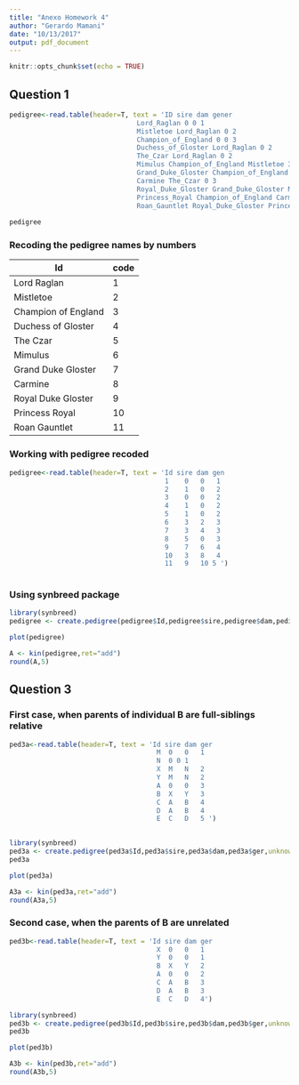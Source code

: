 ```yaml
---
title: "Anexo Homework 4"
author: "Gerardo Mamani"
date: "10/13/2017"
output: pdf_document
---
```


```r
knitr::opts_chunk$set(echo = TRUE)
```

## Question 1

```r
pedigree<-read.table(header=T, text = 'ID sire dam gener
                                Lord_Raglan 0 0 1
                                Mistletoe Lord_Raglan 0 2
                                Champion_of_England 0 0 3
                                Duchess_of_Gloster Lord_Raglan 0 2
                                The_Czar Lord_Raglan 0 2
                                Mimulus Champion_of_England Mistletoe 3
                                Grand_Duke_Gloster Champion_of_England Duchess_of_Gloster 3
                                Carmine The_Czar 0 3
                                Royal_Duke_Gloster Grand_Duke_Gloster Mimulus 4
                                Princess_Royal Champion_of_England Carmine 4
                                Roan_Gauntlet Royal_Duke_Gloster Princess_Royal 5 ')
                                
pedigree
```

### Recoding the pedigree names by numbers

Id   | code     
---- | ---- 
Lord Raglan    | 1   |       
Mistletoe     | 2            
Champion of England    | 3       
Duchess of Gloster    | 4       
The Czar    | 5    
Mimulus    | 6      
Grand Duke Gloster    | 7      
Carmine    | 8    
Royal Duke Gloster    | 9      
Princess Royal    | 10     
Roan Gauntlet    | 11      

### Working with pedigree recoded

```r
pedigree<-read.table(header=T, text = 'Id sire dam gen
                                       1	0	0	1
                                       2	1	0	2
                                       3	0	0	2
                                       4	1	0	2
                                       5	1	0	2
                                       6	3	2	3
                                       7	3	4	3
                                       8	5	0	3
                                       9	7	6	4
                                       10	3	8	4
                                       11	9	10 5 ')
               
```

### Using synbreed package

```r
library(synbreed)
pedigree <- create.pedigree(pedigree$Id,pedigree$sire,pedigree$dam,pedigree$gen,unknown=c('Id','0'))
```

```r
plot(pedigree)
```
\newpage
```r
A <- kin(pedigree,ret="add")
round(A,5)
```


\newpage

## Question 3

### First case, when parents of individual B are full-siblings relative

```r
ped3a<-read.table(header=T, text = 'Id sire dam ger
                                     M	0	0	1
                                     N  0 0 1  
                                     X	M	N	2
                                     Y	M	N	2
                                     A	0	0	3
                                     B	X	Y	3
                                     C	A	B	4
                                     D	A	B	4
                                     E	C	D	5 ')
               
```

```r
library(synbreed)
ped3a <- create.pedigree(ped3a$Id,ped3a$sire,ped3a$dam,ped3a$ger,unknown=c('Id','0'))
ped3a
```

```r
plot(ped3a)
```

\newpage
```r
A3a <- kin(ped3a,ret="add")
round(A3a,5)
```

### Second case, when the parents of B are unrelated

```r
ped3b<-read.table(header=T, text = 'Id sire dam ger
                                     X	0	0	1
                                     Y	0	0	1
                                     B	X	Y	2
                                     A	0	0	2
                                     C	A	B	3
                                     D	A	B	3
                                     E	C	D	4')
```

```r
library(synbreed)
ped3b <- create.pedigree(ped3b$Id,ped3b$sire,ped3b$dam,ped3b$ger,unknown=c('Id','0'))
ped3b
```

\newpage
```r
plot(ped3b)
```

```r
A3b <- kin(ped3b,ret="add")
round(A3b,5)
```


